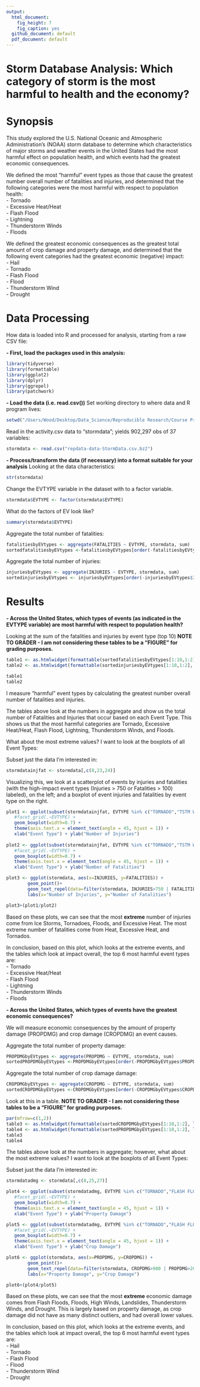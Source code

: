 ```yaml
---
output:
  html_document: 
    fig_height: 7
    fig_caption: yes
  github_document: default
  pdf_document: default
---
```

# Storm Database Analysis:  Which category of storm is the most harmful to health and the economy?

# Synopsis  

This study explored the U.S. National Oceanic and Atmospheric Administration's (NOAA) storm database to determine which characteristics of major storms and weather events in the United States had the most harmful effect on population health, and which events had the greatest economic consequences.  

We defined the most "harmful" event types as those that cause the greatest number overall number of fatalities and injuries, and determined that the following categories were the most harmful with respect to population health:  
- Tornado  
- Excessive Heat/Heat  
- Flash Flood  
- Lightning  
- Thunderstorm Winds  
- Floods   

We defined the greatest economic consequences as the greatest total amount of crop damage and property damage, and determined that the following event categories had the greatest economic (negative) impact:  
- Hail  
- Tornado  
- Flash Flood  
- Flood  
- Thunderstorm Wind  
- Drought  

# Data Processing
How data is loaded into R and processed for analysis, starting from a raw CSV file:

**- First, load the packages used in this analysis:**
```r
library(tidyverse)
library(formattable)
library(ggplot2)
library(dplyr)
library(ggrepel)
library(patchwork)
```

**- Load the data (i.e. read.csv())**
Set working directory to where data and R program lives:
```r
setwd("/Users/Wood/Desktop/Data_Science/Reproducible Research/Course Project 2/RepData_Project2")
```

Read in the activity.csv data to "stormdata"; yields 902,297 obs of 37 variables:
```r
stormdata <- read.csv("repdata-data-StormData.csv.bz2")
```

**- Process/transform the data (if necessary) into a format suitable for your analysis**
Looking at the data characteristics:
```r
str(stormdata)
```

Change the EVTYPE variable in the dataset with to a factor variable.
```r
stormdata$EVTYPE <- factor(stormdata$EVTYPE)
```

What do the factors of EV look like?
```r
summary(stormdata$EVTYPE)
```

Aggregate the total number of fatalities:
```r
fatalitiesbyEVtypes <- aggregate(FATALITIES ~ EVTYPE, stormdata, sum)
sortedfatalitiesbyEVtypes <-fatalitiesbyEVtypes[order(-fatalitiesbyEVtypes$FATALITIES),]
```

Aggregate the total number of injuries:
```r
injuriesbyEVtypes <- aggregate(INJURIES ~ EVTYPE, stormdata, sum)
sortedinjuriesbyEVtypes <- injuriesbyEVtypes[order(-injuriesbyEVtypes$INJURIES),]
```

# Results

**- Across the United States, which types of events (as indicated in the EVTYPE variable) are most harmful with respect to population health?**

Looking at the sum of the fatalities and injuries by event type (top 10)
**NOTE TO GRADER - I am not considering these tables to be a "FIGURE" for grading purposes.**
```r
table1 <- as.htmlwidget(formattable(sortedfatalitiesbyEVtypes[1:10,1:2], list('FATALITIES'=color_bar("#FA614B"))))
table2 <- as.htmlwidget(formattable(sortedinjuriesbyEVtypes[1:10,1:2], list('INJURIES'=color_bar("#B1CBEB"))))
```

```r
table1
table2
```
I measure "harmful" event types by calculating the greatest number overall number of fatalities and injuries.  

The tables above look at the numbers in aggregate and show us the total number of Fatalities and Injuries that occur based on each Event Type.  This shows us that the most harmful categories are Tornado, Excessive Heat/Heat, Flash Flood, Lightning, Thunderstorm Winds, and Floods. 

What about the most extreme values?  I want to look at the boxplots of all Event Types:

Subset just the data I'm interested in:
```r
stormdatainjfat <- stormdata[,c(8,23,24)]
```

Visualizing this, we look at a scatterplot of events by injuries and fatalities (with the high-impact event types (Injuries > 750 or Fatalities > 100) labeled), on the left; and a boxplot of event injuries and fatalities by event type on the right.
```r
plot1 <- ggplot(subset(stormdatainjfat, EVTYPE %in% c("TORNADO","TSTM WIND","FLOOD","EXCESSIVE HEAT","LIGHTNING","HEAT","ICE STORM","FLASH FLOOD","THUNDERSTORM WIND","HAIL","FLOOD","RIP CURRENT","HIGH WIND","AVALANCHE")), aes(x=EVTYPE, y=INJURIES)) +
   #facet_grid(.~EVTYPE) +
   geom_boxplot(width=0.7) +
   theme(axis.text.x = element_text(angle = 45, hjust = 1)) +
   xlab("Event Type") + ylab("Number of Injuries")
        
plot2 <- ggplot(subset(stormdatainjfat, EVTYPE %in% c("TORNADO","TSTM WIND","FLOOD","EXCESSIVE HEAT","LIGHTNING","HEAT","ICE STORM","FLASH FLOOD","THUNDERSTORM WIND","HAIL","FLOOD","RIP CURRENT","HIGH WIND","AVALANCHE")), aes(x=EVTYPE, y=FATALITIES)) +
   #facet_grid(.~EVTYPE) +
   geom_boxplot(width=0.7) +
   theme(axis.text.x = element_text(angle = 45, hjust = 1)) +
   xlab("Event Type") + ylab("Number of Fatalities")

plot3 <- ggplot(stormdata, aes(x=INJURIES, y=FATALITIES)) +
        geom_point()+
        geom_text_repel(data=filter(stormdata, INJURIES>750 | FATALITIES>100), aes(label=EVTYPE)) +
        labs(x="Number of Injuries", y="Number of Fatalities")
```

```r
plot3+(plot1/plot2)
```
Based on these plots, we can see that the most **extreme** number of injuries come from Ice Storms, Tornadoes, Floods, and Excessive Heat.  The most extreme number of fatalities come from Heat, Excessive Heat, and Tornados.  

In conclusion, based on this plot, which looks at the extreme events, and the tables which look at impact overall, the top 6 most harmful event types are:  
- Tornado  
- Excessive Heat/Heat  
- Flash Flood  
- Lightning  
- Thunderstorm Winds  
- Floods   

**- Across the United States, which types of events have the greatest economic consequences?**

We will measure economic consequences by the amount of property damage (PROPDMG) and crop damage (CROPDMG) an event causes.

Aggregate the total number of property damage:
```r
PROPDMGbyEVtypes <- aggregate(PROPDMG ~ EVTYPE, stormdata, sum)
sortedPROPDMGbyEVtypes <-PROPDMGbyEVtypes[order(-PROPDMGbyEVtypes$PROPDMG),]
```

Aggregate the total number of crop damage damage:
```r
CROPDMGbyEVtypes <- aggregate(CROPDMG ~ EVTYPE, stormdata, sum)
sortedCROPDMGbyEVtypes <-CROPDMGbyEVtypes[order(-CROPDMGbyEVtypes$CROPDMG),]
```

Look at this in a table.  **NOTE TO GRADER - I am not considering these tables to be a "FIGURE" for grading purposes.**
```r
par(mfrow=c(1,2))
table3 <- as.htmlwidget(formattable(sortedCROPDMGbyEVtypes[1:10,1:2], list('CROPDMG'=color_bar("#FA614B"))))
table4 <- as.htmlwidget(formattable(sortedPROPDMGbyEVtypes[1:10,1:2], list('PROPDMG'=color_bar("#B1CBEB"))))
table3
table4
```
The tables above look at the numbers in aggregate; however, what about the most extreme values?  I want to look at the boxplots of all Event Types:

Subset just the data I'm interested in:
```r
stormdatadmg <- stormdata[,c(8,25,27)]
```


```r
plot4 <- ggplot(subset(stormdatadmg, EVTYPE %in% c("TORNADO","FLASH FLOOD","TSTM WIND","FLOOD","THUNDERSTORM WIND","HAIL","LIGHTNING","THUNDERSTORM WINDS","HIGH WIND","WINTER STORM","FLASH FLOOD","DROUGHT","HEAVY RAIN","LANDSLIDE")), aes(x=EVTYPE, y=PROPDMG)) +
   #facet_grid(.~EVTYPE) +
   geom_boxplot(width=0.7) +
   theme(axis.text.x = element_text(angle = 45, hjust = 1)) +
   xlab("Event Type") + ylab("Property Damage")

plot5 <- ggplot(subset(stormdatadmg, EVTYPE %in% c("TORNADO","FLASH FLOOD","TSTM WIND","FLOOD","THUNDERSTORM WIND","HAIL","LIGHTNING","THUNDERSTORM WINDS","HIGH WIND","WINTER STORM","FLASH FLOOD","DROUGHT","HEAVY RAIN","LANDSLIDE")), aes(x=EVTYPE, y=CROPDMG)) +
   #facet_grid(.~EVTYPE) +
   geom_boxplot(width=0.7) +
   theme(axis.text.x = element_text(angle = 45, hjust = 1)) +
   xlab("Event Type") + ylab("Crop Damage")

plot6 <- ggplot(stormdata, aes(x=PROPDMG, y=CROPDMG)) +
        geom_point()+
        geom_text_repel(data=filter(stormdata, CROPDMG>900 | PROPDMG>2000), aes(label=EVTYPE)) +
        labs(x="Property Damage", y="Crop Damage")
```

```r
plot6+(plot4/plot5)
```

Based on these plots, we can see that the most **extreme** economic damage comes from Flash Floods, Floods, High Winds, Landslides, Thunderstorm Winds, and Drought. This is largely based on property damage, as crop damage did not have as many distinct outliers, and had overall lower values.    

In conclusion, based on this plot, which looks at the extreme events, and the tables which look at impact overall, the top 6 most harmful event types are:  
- Hail  
- Tornado  
- Flash Flood  
- Flood  
- Thunderstorm Wind  
- Drought  
